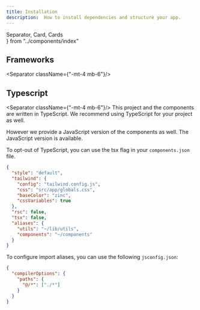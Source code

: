 ```yaml
---
title: Installation
description:  How to install dependencies and structure your app.
---
```


  Separator,
  Card,
  Cards  
} from "../components/index" 



## Frameworks
<Separator className={"-mt-4 mb-6"}/>

<Tabs />

## Typescript
<Separator className={"-mt-4 mb-6"}/>
This project and the components are written in TypeScript. We recommend using TypeScript for your project as well.

However we provide a JavaScript version of the components as well. The JavaScript version is available.

To opt-out of TypeScript, you can use the tsx flag in your `components.json` file.

```json
{
  "style": "default",
  "tailwind": {
    "config": "tailwind.config.js",
    "css": "src/app/globals.css",
    "baseColor": "zinc",
    "cssVariables": true
  },
  "rsc": false,
  "tsx": false,
  "aliases": {
    "utils": "~/lib/utils",
    "components": "~/components"
  }
}

```

To configure import aliases, you can use the following `jsconfig.json`:
```json
{
  "compilerOptions": {
    "paths": {
      "@/*": ["./*"]
    }
  }
}
```
